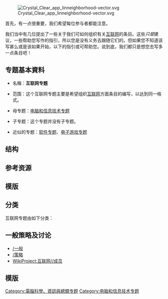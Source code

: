 {{维基专题状态|defunct|portal=互联网|topic=[[互联网|互联网]]}}
{{維基百科人社區}}
[[File:Crystal_Clear_app_linneighborhood-vector.svg|right]]

首先，有一点很重要，我们希望每位参与者都能注意。

我们当中有几位提出了一些关于我们可如何组织有关[[互联网|互联网]]的条目。这些''只是''建议，一些帮助您写作的指引，所以您是没有义务去跟随它们的。但如果您不知道该写甚么或是该如果开始，以下的指引或可帮助您。说到底，我们都只是想您去写多一点条目吧！

==专题基本資料==
*名稱：'''互联网专题'''

*范围：这个互联网专题主要是希望组织[[互联网|互联网]]方面条目的编写，以达到同一格式。

*母专题：[[WikiProject:电脑和信息技术|电脑和信息技术专题]]

*子专题：这个专题并没有子专题。

*近似的专题：[[WikiProject:软件|软件专题]]、[[WikiProject:电子游戏|电子游戏专题]]

<!--参与者-->

{{WikiProject:互联网/成员}}

==结构==
==参考资源==
==模版==
{{網際網路}}

==分类==
互联网专题由如下分类：

==一般策略及讨论==
*[[Wikipedia:互联网专题/一般|/一般]]
*[[Wikipedia:互联网专题/策略|/策略]]
*[[WikiProject:互联网/成员|WikiProject:互联网//成员]]

==模版==
{{IT quick links}}
{{WikiProject Footer}}
[[Category:電腦科學、資訊與總類专题|Category:電腦科學、資訊與總類专题]]
[[Category:电脑和信息技术专题|Category:电脑和信息技术专题]]